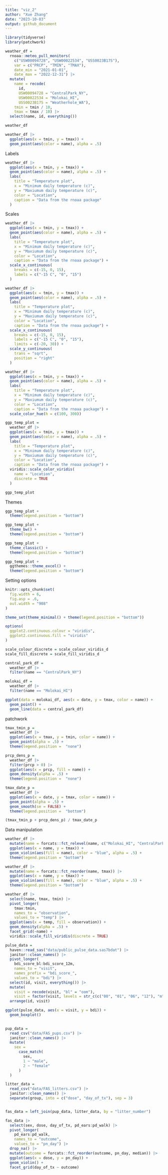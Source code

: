 ```yaml
---
title: "viz_2"
author: "Xue Zhang"
date: "2023-10-03"
output: github_document
---
```


```r
library(tidyverse)
library(patchwork)
```

```r
weather_df = 
  rnoaa::meteo_pull_monitors(
    c("USW00094728", "USW00022534", "USS0023B17S"),
    var = c("PRCP", "TMIN", "TMAX"),
    date_min = "2021-01-01",
    date_max = "2022-12-31") |>
  mutate(
    name = recode(
      id,
      USW00094728 = "CentralPark_NY",
      USW00022534 = "Molokai_HI",
      USS0023B17S = "Weatherhole_WA"),
    tmin = tmin / 10,
    tmax = tmax / 10) |>
  select(name, id, everything())

weather_df
```


```r
weather_df |>
  ggplot(aes(x = tmin, y = tmax)) +
  geom_point(aes(color = name), alpha = .5)
```

Labels

```r
weather_df |>
  ggplot(aes(x = tmin, y = tmax)) +
  geom_point(aes(color = name), alpha = .5) +
  labs(
    title = "Temperature plot",
    x = "Minimum daily temperature (c)",
    y = "Maxiumum daily temperature (c)",
    color = "Location",
    caption = "Data from the rnoaa package"
  )
```

Scales

```r
weather_df |>
  ggplot(aes(x = tmin, y = tmax)) +
  geom_point(aes(color = name), alpha = .5) +
  labs(
    title = "Temperature plot",
    x = "Minimum daily temperature (c)",
    y = "Maxiumum daily temperature (c)",
    color = "Location",
    caption = "Data from the rnoaa package") +
  scale_x_continuous(
    breaks = c(-15, 0, 15),
    labels = c("-15 C", "0", "15")
  )
```

```r
weather_df |>
  ggplot(aes(x = tmin, y = tmax)) +
  geom_point(aes(color = name), alpha = .5) +
  labs(
    title = "Temperature plot",
    x = "Minimum daily temperature (c)",
    y = "Maxiumum daily temperature (c)",
    color = "Location",
    caption = "Data from the rnoaa package") +
  scale_x_continuous(
    breaks = c(-15, 0, 15),
    labels = c("-15 C", "0", "15"),
    limits = c(-20, 30)) +
  scale_y_continuous(
    trans = "sqrt",
    position = "right"
  )
```

```r
weather_df |>
  ggplot(aes(x = tmin, y = tmax)) +
  geom_point(aes(color = name), alpha = .5) +
  labs(
    title = "Temperature plot",
    x = "Minimum daily temperature (c)",
    y = "Maxiumum daily temperature (c)",
    color = "Location",
    caption = "Data from the rnoaa package") +
  scale_color_hue(h = c(100, 300))
```

```r
ggp_temp_plot =
  weather_df |>
  ggplot(aes(x = tmin, y = tmax)) +
  geom_point(aes(color = name), alpha = .5) +
  labs(
    title = "Temperature plot",
    x = "Minimum daily temperature (c)",
    y = "Maxiumum daily temperature (c)",
    color = "Location",
    caption = "Data from the rnoaa package") +
  viridis::scale_color_viridis(
    name = "Location",
    discrete = TRUE
  )

ggp_temp_plot
```


Themes

```r
ggp_temp_plot +
  theme(legend.position = "bottom")
```


```r
ggp_temp_plot +
  theme_bw() +
  theme(legend.position = "bottom")
```


```r
ggp_temp_plot +
  theme_classic() +
  theme(legend.position = "bottom")
```


```r
ggp_temp_plot +
  ggthemes::theme_excel() +
  theme(legend.position = "bottom")
```



Setting options


```r
knitr::opts_chunk$set(
  fig.width = 6,
  fig.asp = .6,
  out.width = "908"
)

theme_set(theme_minimal() + theme(legend.position = "bottom"))

options(
  ggplot2.continuous.colour = "viridis",
  ggplot2.continuous.fill = "viridis"
)

scale_colour_discrete = scale_colour_viridis_d
scale_fill_discrete = scale_fill_viridis_d         
```


```r
central_park_df =
  weather_df |>
  filter(name == "CentralPark_NY")

molokai_df =
  weather_df |>
  filter(name == "Molokai_HI")

ggplot(data = molokai_df, aes(x = date, y = tmax, color = name)) +
  geom_point() +
  geom_line(data = central_park_df)
```


patchwork


```r
tmax_tmin_p =
  weather_df |>
  ggplot(aes(x = tmax, y = tmin, color = name)) +
  geom_point(alpha = .5) +
  theme(legend.position =  "none")

prcp_dens_p =
  weather_df |>
  filter(prcp > 0) |>
  ggplot(aes(x = prcp, fill = name)) +
  geom_density(alpha = .5) +
  theme(legend.position =  "none")

tmax_date_p = 
  weather_df |>
  ggplot(aes(x = date, y = tmax, color = name)) +
  geom_point(alpha = .5) +
  geom_smooth(se = FALSE) +
  theme(legend.position =  "bottom")

(tmax_tmin_p + prcp_dens_p) / tmax_date_p
```


Data manipulation


```r
weather_df |>
  mutate(name = forcats::fct_relevel(name, c("Molokai_HI", "CentralPark_NY", "Weatherhole_WA"))) |>
  ggplot(aes(x = name, y = tmax)) +
  geom_violin(aes(fill = name), color = "blue", alpha = .5) +
  theme(legend.position = "bottom")
```


```r
weather_df |>
  mutate(name = forcats::fct_reorder(name, tmax)) |>
  ggplot(aes(x = name, y = tmax)) +
  geom_violin(aes(fill = name), color = "blue", alpha = .5) +
  theme(legend.position = "bottom")
```


```r
weather_df |>
  select(name, tmax, tmin) |>
  pivot_longer(
    tmax:tmin,
    names_to = "observation",
    values_to = "temp") |>
  ggplot(aes(x = temp, fill = observation)) + 
  geom_density(alpha = .5) +
  facet_grid(~name) +
  viridis::scale_fill_viridis(discrete = TRUE)
```


```r
pulse_data =
  haven::read_sas("data/public_pulse_data.sas7bdat") |>
  janitor::clean_names() |>
  pivot_longer(
    bdi_score_bl:bdi_score_12m,
    names_to = "visit",
    names_prefix = "bdi_score_",
    values_to = "bdi") |>
  select(id, visit, everything()) |>
  mutate(
    visit = recode(visit, "bl" = "oom"),
    visit = factor(visit, levels = str_c(c("00", "01", "06", "12"), "m"))) |>
  arrange(id, visit)

ggplot(pulse_data, aes(x = visit, y = bdi)) +
  geom_boxplot()
      
```

```r
pup_data = 
  read_csv("data/FAS_pups.csv") |>
  janitor::clean_names() |>
  mutate(
    sex =
      case_match(
        sex, 
        1 ~ "male",
        2 ~ "female"
      )
  )

litter_data =
  read_csv("data/FAS_litters.csv") |>
  janitor::clean_names() |>
  separate(group, into = c("dose", "day_of_tx"), sep = 3)


fas_data = left_join(pup_data, litter_data, by = "litter_number")

fas_data |>
  select(sex, dose, day_of_tx, pd_ears:pd_walk) |>
  pivot_longer(
    pd_ears:pd_walk,
    names_to = "outcome",
    values_to = "pn_day") |>
  drop_na() |>
  mutate(outcome = forcats::fct_reorder(outcome, pn_day, median)) |>
  ggplot(aes(x = dose, y = pn_day)) +
  geom_violin() +
  facet_grid(day_of_tx ~ outcome)
```

